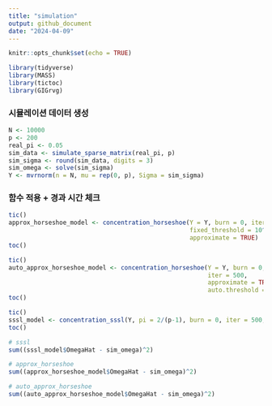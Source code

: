 ```yaml
---
title: "simulation"
output: github_document
date: "2024-04-09"
---
```


```r
knitr::opts_chunk$set(echo = TRUE)
```

```r
library(tidyverse)
library(MASS)
library(tictoc)
library(GIGrvg)
```

### 시뮬레이션 데이터 생성

```r
N <- 10000
p <- 200
real_pi <- 0.05
sim_data <- simulate_sparse_matrix(real_pi, p)
sim_sigma <- round(sim_data, digits = 3)
sim_omega <- solve(sim_sigma)
Y <- mvrnorm(n = N, mu = rep(0, p), Sigma = sim_sigma)
```

### 함수 적용 + 경과 시간 체크
```r
tic() 
approx_horseshoe_model <- concentration_horseshoe(Y = Y, burn = 0, iter = 500,
                                                  fixed_threshold = 10^(-4),
                                                  approximate = TRUE)
toc()
```

```r
tic()
auto_approx_horseshoe_model <- concentration_horseshoe(Y = Y, burn = 0, 
                                                       iter = 500,
                                                       approximate = TRUE, 
                                                       auto.threshold = TRUE)
toc()
```

```r
tic()
sssl_model <- concentration_sssl(Y, pi = 2/(p-1), burn = 0, iter = 500, h = 50)
toc()
```

```r
# sssl
sum((sssl_model$OmegaHat - sim_omega)^2)

# approx_horseshoe
sum((approx_horseshoe_model$OmegaHat - sim_omega)^2)

# auto_approx_horseshoe
sum((auto_approx_horseshoe_model$OmegaHat - sim_omega)^2)
```
